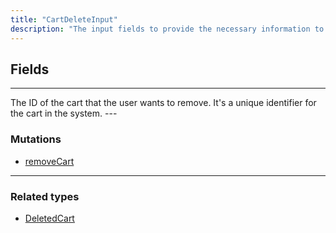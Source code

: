 ```yaml
---
title: "CartDeleteInput"
description: "The input fields to provide the necessary information to remove a cart through the removeCart mutation. By providing the cart ID, the API can identify and delete the specified cart."
---
```


## Fields

---

<ParamField path="id" type="ID!">
  The ID of the cart that the user wants to remove. It's a unique identifier for the cart in the system.
</ParamField>
---

### Mutations

* [removeCart](/api-reference/removecart)

---

### Related types

* [DeletedCart](/api-reference/deletedcart)